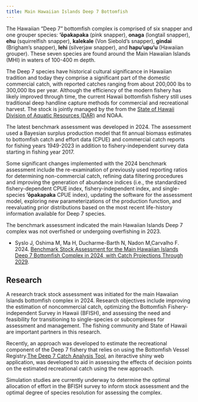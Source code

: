 ```yaml
---
title: Main Hawaiian Islands Deep 7 Bottomfish
---
```


The Hawaiian "Deep 7" bottomfish complex is comprised of six snapper and one grouper species: **‘ōpakapaka** (pink snapper), **onaga** (longtail snapper), **ehu** (squirrelfish snapper), **kalekale** (Von Siebold's snapper), **gindai** (Brigham's snapper), **lehi** (silverjaw snapper), and **hapu'upu'u** (Hawaiian grouper). These seven species are found around the Main Hawaiian Islands (MHI) in waters of 100-400 m depth.

The Deep 7 species have historical cultural significance in Hawaiian tradition and today they comprise a significant part of the domestic commercial catch, with reported catches ranging from about 200,000 lbs to 300,000 lbs per year. Although the efficiency of the modern fishery has likely improved through time, the current Hawaii bottomfish fishery still uses traditional deep handline capture methods for commercial and recreational harvest. The stock is jointly managed by the from the [State of Hawaii Division of Aquatic Resources (DAR)](https://dlnr.hawaii.gov/dar/) and NOAA.

The latest benchmark assessment was developed in 2024. The assessment used a Bayesian surplus production model that fit annual biomass estimates to bottomfish catch and effort data (CPUE) and commercial catch reports for fishing years 1949-2023 in addition to fishery-independent survey data starting in fishing year 2017.

Some significant changes implemented with the 2024 benchmark assessment include the re-examination of previously used reporting ratios for determining non-commercial catch, refining data filtering procedures and improving the generation of abundance indices (i.e., the standardized fishery-dependent CPUE index, fishery-independent index, and single-species **‘ōpakapaka** CPUE index), updating the software for the assessment model, exploring new parameterizations of the production function, and reevaluating prior distributions based on the most recent life-history information available for Deep 7 species.

The benchmark assessment indicated the main Hawaiian Islands Deep 7 complex was not overfished or undergoing overfishing in 2023.

-   Syslo J, Oshima M, Ma H, Ducharme-Barth N, Nadon M,Carvalho F. 2024. [Benchmark Stock Assessment for the Main Hawaiian Islands Deep 7 Bottomfish Complex in 2024, with Catch Projections Through 2029](https://www.fisheries.noaa.gov/resource/document/benchmark-stock-assessment-main-hawaiian-islands-deep-7-bottomfish-complex-2024).

## Research

A research track stock assessment was initiated for the main Hawaiian Islands bottomfish complex in 2024. Research objectives include improving the estimation of noncommercial catch, optimizing the Bottomfish Fishery-independent Survey in Hawaii (BFISH), and assessing the need and feasibility for transitioning to single-species or subcomplexes for assessment and management. The fishing community and State of Hawaii are important partners in this research.

Recently, an approach was developed to estimate the recreational component of the Deep 7 fishery that relies on using the Bottomfish Vessel Registry.[The Deep 7 Catch Analysis Tool](https://connect.fisheries.noaa.gov/content/093fc1b8-928f-4ee0-8c3d-bae82dc78295), an iteractive shiny web application, was developed to aid in assessing the effects of decision points on the estimated recreational catch using the new approach.

Simulation studies are currently underway to determine the optimal allocation of effort in the BFISH survey to inform stock assessment and the optimal degree of species resolution for assessing the complex.
